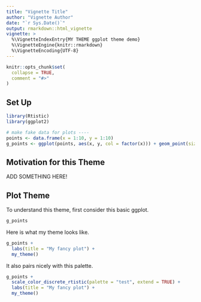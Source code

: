 ```yaml
---
title: "Vignette Title"
author: "Vignette Author"
date: "`r Sys.Date()`"
output: rmarkdown::html_vignette
vignette: >
  %\VignetteIndexEntry{MY THEME ggplot theme demo}
  %\VignetteEngine{knitr::rmarkdown}
  %\VignetteEncoding{UTF-8}
---
```


```r
knitr::opts_chunk$set(
  collapse = TRUE,
  comment = "#>"
)
```

## Set Up

```r
library(Rtistic)
library(ggplot2)
```


```r
# make fake data for plots ----
points <- data.frame(x = 1:10, y = 1:10)
g_points <- ggplot(points, aes(x, y, col = factor(x))) + geom_point(size = 5)
```

## Motivation for this Theme

ADD SOMETHING HERE!

## Plot Theme

To understand this theme, first consider this basic ggplot.

```r
g_points
```


Here is what my theme looks like.

```r
g_points + 
  labs(title = "My fancy plot") +
  my_theme()
```

It also pairs nicely with this palette.

```r
g_points + 
  scale_color_discrete_rtistic(palette = "test", extend = TRUE) + 
  labs(title = "My fancy plot") +
  my_theme()
```

